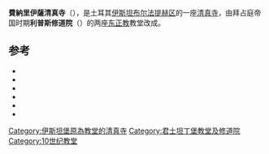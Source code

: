 {{Infobox religious building
| building_name         = 費納里伊薩清真寺<br />Fenâri Îsâ Câmîi
| image                 = FeneriIsaCamiiInIstanbul20070102 1.jpg
| image_size            = 250px
| location              = 土耳其[[伊斯坦布尔|伊斯坦布尔]]
| geo                   = {{coord|41|0|55.37|N|28|56|38.40|E|}}
| religious_affiliation = [[伊斯兰教逊尼派|伊斯兰教逊尼派]]
| consecration_year     =1497年
| architecture_style    = 拜占庭
| groundbreaking        = 908年
| year_completed        = 1304年
| minaret_quantity      = 1
}}

'''費納里伊薩清真寺'''（{{lang-tr|Molla Fenâri Îsâ Câmîi}}），是土耳其[[伊斯坦布尔|伊斯坦布尔]][[法提赫区|法提赫区]]的一座[[清真寺|清真寺]]，由拜占庭帝国时期'''利普斯修道院'''（{{lang-el|Μονή του Λιβός}}）的两座[[东正教|东正教]]教堂改成。

==参考==
{{reflist|33em}}
*{{cite book | author=Alexander van Millingen | title=Byzantine Churches of Constantinople | url=https://archive.org/details/byzantinechurche014623mbp | publisher=MacMillan & Co | location = London | year=1912}}
*{{cite book | author= Raymond Janin | title=Constantinople Byzantine | publisher=Institut Français d'Études Byzantines | location=Paris | year=1964 | edition=2 | language=fr}}
*{{cite book | author=Semavi Eyice | title=Istanbul. Petite Guide a travers les Monuments Byzantins et Turcs | publisher=Istanbul Matbaası | location=Istanbul | year=1955 | language=fr}}
*{{cite book | author=Çelik Gülersoy | title=A guide to Istanbul | publisher=Istanbul Kitaplığı | location=Istanbul | year=1976 | oclc = 3849706
}}
*{{cite book | author=Thomas F. Mathews | title=The Byzantine Churches of Istanbul: A Photographic Survey
 | publisher=Pennsylvania State University Press | location = University Park | year=1976 | isbn=0-271-01210-2}}
*{{cite book | author=Wolfgang Müller-Wiener | title=Bildlexikon zur Topographie Istanbuls: Byzantion, Konstantinupolis, Istanbul bis zum Beginn d. 17 Jh | publisher=Wasmuth | location=Tübingen | year=1977 | isbn = 978-3-8030-1022-3 | language=de}}

{{土耳其清真寺}}

[[Category:伊斯坦堡原為教堂的清真寺|Category:伊斯坦堡原為教堂的清真寺]]
[[Category:君士坦丁堡教堂及修道院|Category:君士坦丁堡教堂及修道院]]
[[Category:10世纪教堂|Category:10世纪教堂]]